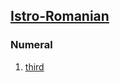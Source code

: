==[[Istro-Romanian]]==

===Numeral===
{{infl|ruo|number|g=m|feminine|treia}}

# {{ordinal|lang=ruo}} [[third]]